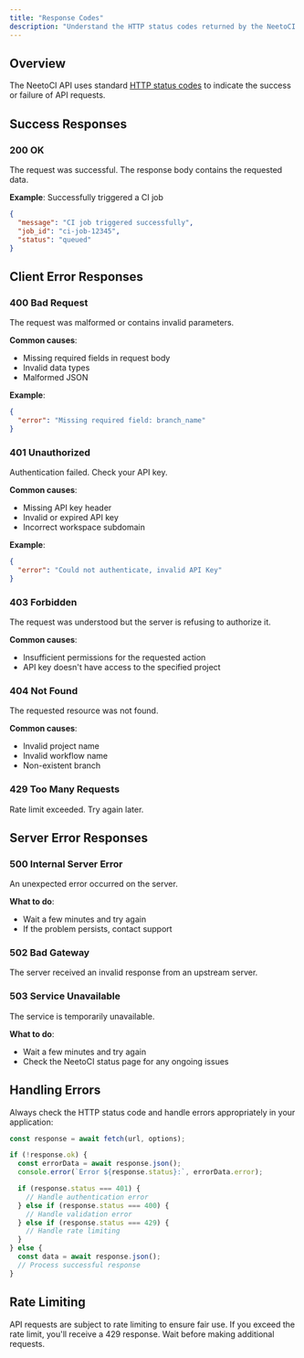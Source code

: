 ```yaml
---
title: "Response Codes"
description: "Understand the HTTP status codes returned by the NeetoCI API."
---
```


## Overview

The NeetoCI API uses standard [HTTP status codes](https://developer.mozilla.org/en-US/docs/Web/HTTP/Status) to indicate the success or failure of API requests.

## Success Responses

### 200 OK
The request was successful. The response body contains the requested data.

**Example**: Successfully triggered a CI job
```json
{
  "message": "CI job triggered successfully",
  "job_id": "ci-job-12345",
  "status": "queued"
}
```

## Client Error Responses

### 400 Bad Request
The request was malformed or contains invalid parameters.

**Common causes**:
- Missing required fields in request body
- Invalid data types
- Malformed JSON

**Example**:
```json
{
  "error": "Missing required field: branch_name"
}
```

### 401 Unauthorized
Authentication failed. Check your API key.

**Common causes**:
- Missing API key header
- Invalid or expired API key
- Incorrect workspace subdomain

**Example**:
```json
{
  "error": "Could not authenticate, invalid API Key"
}
```

### 403 Forbidden
The request was understood but the server is refusing to authorize it.

**Common causes**:
- Insufficient permissions for the requested action
- API key doesn't have access to the specified project

### 404 Not Found
The requested resource was not found.

**Common causes**:
- Invalid project name
- Invalid workflow name
- Non-existent branch

### 429 Too Many Requests
Rate limit exceeded. Try again later.

## Server Error Responses

### 500 Internal Server Error
An unexpected error occurred on the server.

**What to do**:
- Wait a few minutes and try again
- If the problem persists, contact support

### 502 Bad Gateway
The server received an invalid response from an upstream server.

### 503 Service Unavailable
The service is temporarily unavailable.

**What to do**:
- Wait a few minutes and try again
- Check the NeetoCI status page for any ongoing issues

## Handling Errors

Always check the HTTP status code and handle errors appropriately in your application:

```javascript
const response = await fetch(url, options);

if (!response.ok) {
  const errorData = await response.json();
  console.error(`Error ${response.status}:`, errorData.error);

  if (response.status === 401) {
    // Handle authentication error
  } else if (response.status === 400) {
    // Handle validation error
  } else if (response.status === 429) {
    // Handle rate limiting
  }
} else {
  const data = await response.json();
  // Process successful response
}
```

## Rate Limiting

API requests are subject to rate limiting to ensure fair use. If you exceed the rate limit, you'll receive a 429 response. Wait before making additional requests.
